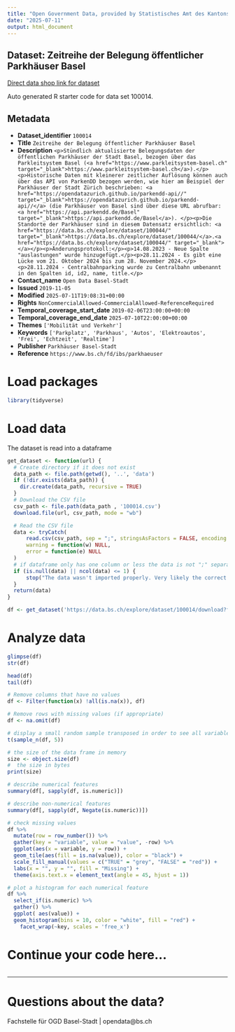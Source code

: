 ```yaml
---
title: "Open Government Data, provided by Statistisches Amt des Kantons Basel-Stadt - Fachstelle OGD"
date: "2025-07-11"
output: html_document
---
```


## Dataset: Zeitreihe der Belegung öffentlicher Parkhäuser Basel

[Direct data shop link for dataset](https://data.bs.ch/explore/dataset/100014)

Auto generated R starter code for data set 100014.

## Metadata

- **Dataset_identifier** `100014`
- **Title** `Zeitreihe der Belegung öffentlicher Parkhäuser Basel`
- **Description** `<p>Stündlich aktualisierte Belegungsdaten der öffentlichen Parkhäuser der Stadt Basel, bezogen über das Parkleitsystem Basel (<a href="https://www.parkleitsystem-basel.ch" target="_blank">https://www.parkleitsystem-basel.ch</a>).</p><p>Historische Daten mit kleinerer zeitlicher Auflösung können auch über das API von ParkenDD bezogen werden, wie hier am Beispiel der Parkhäuser der Stadt Zürich beschrieben: <a href="https://opendatazurich.github.io/parkendd-api//" target="_blank">https://opendatazurich.github.io/parkendd-api//</a> (die Parkhäuser von Basel sind über diese URL abrufbar: <a href="https://api.parkendd.de/Basel" target="_blank">https://api.parkendd.de/Basel</a>). </p><p>Die Standorte der Parkhäuser sind in diesem Datensatz ersichtlich: <a href="https://data.bs.ch/explore/dataset/100044/" target="_blank">https://data.bs.ch/explore/dataset/100044/</a>.<a href="https://data.bs.ch/explore/dataset/100044/" target="_blank"></a></p><p>Änderungsprotokoll:</p><p>14.08.2023 - Neue Spalte "auslastungen" wurde hinzugefügt.</p><p>28.11.2024 - Es gibt eine Lücke vom 21. Oktober 2024 bis zum 28. November 2024.</p><p>28.11.2024 - Centralbahnparking wurde zu Centralbahn umbenannt in den Spalten id, id2, name, title.</p>`
- **Contact_name** `Open Data Basel-Stadt`
- **Issued** `2019-11-05`
- **Modified** `2025-07-11T19:08:31+00:00`
- **Rights** `NonCommercialAllowed-CommercialAllowed-ReferenceRequired`
- **Temporal_coverage_start_date** `2019-02-06T23:00:00+00:00`
- **Temporal_coverage_end_date** `2025-07-10T22:00:00+00:00`
- **Themes** `['Mobilität und Verkehr']`
- **Keywords** `['Parkplatz', 'Parkhaus', 'Autos', 'Elektroautos', 'Frei', 'Echtzeit', 'Realtime']`
- **Publisher** `Parkhäuser Basel-Stadt`
- **Reference** `https://www.bs.ch/fd/ibs/parkhaeuser`


# Load packages

```r

library(tidyverse)
```

# Load data

The dataset is read into a dataframe

```r
get_dataset <- function(url) {
  # Create directory if it does not exist
  data_path <- file.path(getwd(), '..', 'data')
  if (!dir.exists(data_path)) {
    dir.create(data_path, recursive = TRUE)
  }
  # Download the CSV file
  csv_path <- file.path(data_path , '100014.csv')
  download.file(url, csv_path, mode = "wb")

  # Read the CSV file
  data <- tryCatch(
      read.csv(csv_path, sep = ";", stringsAsFactors = FALSE, encoding = "UTF-8"),
      warning = function(w) NULL,
      error = function(e) NULL
  )
  # if dataframe only has one column or less the data is not ";" separated
  if (is.null(data) || ncol(data) <= 1) {
      stop("The data wasn't imported properly. Very likely the correct separator couldn't be found.\nPlease check the dataset manually and adjust the code.")
  }
  return(data)
}
```

```r

df <- get_dataset('https://data.bs.ch/explore/dataset/100014/download?format=csv&timezone=Europe%2FZurich')

```

# Analyze data

```r

glimpse(df)
str(df)

head(df)
tail(df)

```

```r
# Remove columns that have no values
df <- Filter(function(x) !all(is.na(x)), df)

# Remove rows with missing values (if appropriate)
df <- na.omit(df)
```

```r
# display a small random sample transposed in order to see all variables
t(sample_n(df, 5))
```

```r
# the size of the data frame in memory
size <- object.size(df)
#  the size in bytes
print(size)
```

```r
# describe numerical features
summary(df[, sapply(df, is.numeric)])
```

```r
# describe non-numerical features
summary(df[, sapply(df, Negate(is.numeric))])
```

```r
# check missing values
df %>%
  mutate(row = row_number()) %>%
  gather(key = "variable", value = "value", -row) %>%
  ggplot(aes(x = variable, y = row)) +
  geom_tile(aes(fill = is.na(value)), color = "black") +
  scale_fill_manual(values = c("TRUE" = "grey", "FALSE" = "red")) +
  labs(x = "", y = "", fill = "Missing") +
  theme(axis.text.x = element_text(angle = 45, hjust = 1))
```

```r
# plot a histogram for each numerical feature
df %>%
  select_if(is.numeric) %>%
  gather() %>%
  ggplot( aes(value)) +
  geom_histogram(bins = 10, color = "white", fill = "red") +
    facet_wrap(~key, scales = 'free_x')
```

# Continue your code here...

```r

```
------------------------------------------------------------------------

# Questions about the data?

Fachstelle für OGD Basel-Stadt | opendata@bs.ch
